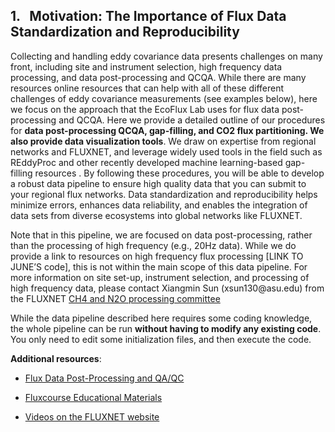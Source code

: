 ## 1. &nbsp; Motivation: The Importance of Flux Data Standardization and Reproducibility

Collecting and handling eddy covariance data presents challenges on many front, including site and instrument selection, high frequency data processing, and data post-processing and QCQA. While there are many resources online resources that can help with all of these different challenges of eddy covariance measurements (see examples below), here we focus on the approach that the EcoFlux Lab uses for flux data post-processing and QCQA. Here we provide a detailed outline of our procedures for **data post-processing QCQA, gap-filling, and CO2 flux partitioning. We also provide data visualization tools**. We draw on expertise from regional networks and FLUXNET, and leverage widely used tools in the field such as REddyProc and other recently developed machine learning-based gap-filling resources . By following these procedures, you will be able to develop a robust data pipeline to ensure high quality data that you can submit to your regional flux networks. Data standardization and reproducibility helps minimize errors, enhances data reliability, and enables the integration of data sets from diverse ecosystems into global networks like FLUXNET. 

Note that in this pipeline, we are focused on data post-processing, rather than the processing of high frequency (e.g., 20Hz data). While we do provide a link to resources on high frequency flux processing [LINK TO JUNE'S code], this is not within the main scope of this data pipeline. For more information on site set-up, instrument selection, and processing of high frequency data, please contact Xiangmin Sun (xsun130@asu.edu) from the FLUXNET [CH4 and N2O processing committee](https://fluxnet.org/community/fluxnet-working-groups/ch4-and-n2o-processing-committee/)

While the data pipeline described here requires some coding knowledge, the whole pipeline can be run **without having to modify any existing code**. You only need to edit some initialization files, and then execute the code. 

**Additional resources**:

* [Flux Data Post-Processing and QA/QC](https://ameriflux.lbl.gov/resources/resource-list/tools-and-software-for-flux-scientists/flux-data-post-processing-and-qa-qc/)

* [Fluxcourse Educational Materials](https://fluxnet.org/fluxcourse_educational_materials/)

* [Videos on the FLUXNET website](https://fluxnet.org/videos/)

<!-- [Intro section with manifesto on standardization and reproducibility]

- Different techniques/levels of QAQC e.g., with different PIs, software, project needs etc.. These cleaning steps standardize across these different datasets.

Include/emphasize why this is a good way compared with their usual way - same as others (standardized)

[XXX Rosie see notes for adding content here] -->
